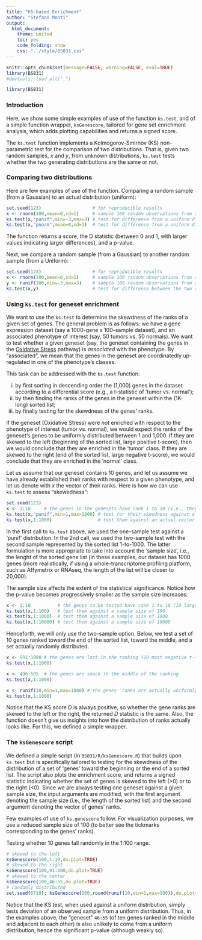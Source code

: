 ```yaml
---
title: "KS-based Enrichment"
author: "Stefano Monti"
output:
  html_document:
    theme: united
    toc: yes
    code_folding: show
    css: "../style/BS831.css" 
---
```


```r
knitr::opts_chunk$set(message=FALSE, warning=FALSE, eval=TRUE)
library(BS831)
#devtools::load_all(".")
```

```r
library(BS831)
```

### Introduction

Here, we show some simple examples of use of the function `ks.test`,
and of a simple function wrapper, `ksGenescore`, tailored for gene set
enrichment analysis, which adds plotting capabilities and returns a
signed score.

The `ks.test` function implements a Kolmogorov-Smirnov (KS)
non-parametric test for the comparison of two distributions. That is,
given two random samples, _x_ and _y_, from unknown distributions, `ks.test`
tests whether the two generating distributions are the same or not.

### Comparing two distributions

Here are few examples of use of the function. Comparing a random
sample (from a Gaussian) to an actual distribution (uniform):

```r
set.seed(123)                   # for reproducible results
x <- rnorm(100,mean=0,sd=1)     # sample 100 random observations from a standard Gaussian
ks.test(x,"punif",min=-3,max=3) # test for difference from a uniform distribution U[-3;3]
ks.test(x,"pnorm",mean=0,sd=1)  # test for difference from a uniform distribution U[-3;3]
```

The function returns a score, the D statistic (between 0 and 1, with
larger values indicating larger differences), and a p-value.

Next, we compare a random sample (from a Gaussian) to another random sample (from a Uniform):
```r
set.seed(123)                   # for reproducible results
x <- rnorm(100,mean=0,sd=1)     # sample 100 random observations from a standard Gaussian
y <- runif(100,min=-3,max=3)    # sample 100 random observations from a Uniform in [-3,3]
ks.test(x,y)                    # test for difference between the two samples
```

### Using `ks.test` for geneset enrichment

We want to use the `ks.test` to determine the skewdness of the ranks
of a given set of genes. The general problem is as follows: we have a
gene expression dataset (say a 1000-gene x 100-sample dataset), and an
associated phenotype of interest (say, 50 tumors vs. 50 normals). We
want to test whether a given geneset (say, the geneset containing the
genes in the
<a href="http://cgap.nci.nih.gov/Pathways/BioCarta/h_arenrf2Pathway">
Oxidative Stress</a> pathway) is _associated_ with the phenotype. By
"associated", we mean that the genes in the geneset are coordinatedly
up-regulated in one of the phenotype's classes.

This task can be addressed with the `ks.test` function: 

i) by first sorting in descending order the (1,000) genes in the dataset according to a differential score (e.g., a t-statistic of 'tumor vs. normal');
ii) by then finding the ranks of the genes in the geneset within the (1K-long) sorted list;
iii) by finally testing for the skewdness of the genes' ranks.

If the geneset (Oxidative Stress) were _not_ enriched with respect to
the phenotype of interest (tumor vs. normal), we would expect the
ranks of the geneset's genes to be uniformly distributed between 1 and
1,000. If they are skewed to the left (beginning of the sorted list,
large positive t-score), then we would conclude that they are enriched
in the 'tumor' class. If they are skewed to the right (end of the
sorted list, large negative t-score), we would conclude that they are
enriched in the 'normal' class.

Let us assume that our geneset contains 10 genes, and let us assume we
have already established their ranks with respect to a given
phenotype, and let us denote with _x_ the vector of their ranks. Here
is how we can use `ks.test` to assess "skewedness":

```r
set.seed(123)
x <- 1:10     # the genes in the genesets have rank 1 to 10 (i.e., they have the 10 largest t-scores)
ks.test(x,"punif",min=1,max=1000) # test for their skewdness against a U[1;1000]
ks.test(x,1:1000)                 # test them against an actual vector of 1000
```

In the first call to `ks.test` above, we used the one-sample test
against a 'punif' distribution. In the 2nd call, we used the
two-sample test with the second sample represented by the sorted list
1-to-1000. The latter formulation is more appropriate to take into
account the 'sample size', i.e., the lenght of the sorted gene list
(in these examples, our dataset has 1000 genes (more realistically, if
using a whole-transcriptome profiling platform, such as Affymetrix or
RNAseq, the length of the list will be closer to 20,000).

The sample size affects the extent of the statistical
significance. Notice how the p-value becomes progressively smaller as
the sample size increases:

```r
x <- 1:10          # the genes to be tested have rank 1 to 10 (10 largest t-scores)
ks.test(x,1:100)   # test them against a sample size of 100
ks.test(x,1:1000)  # test them against a sample size of 1000
ks.test(x,1:10000) # test them against a sample size of 10000
```

Henceforth, we will only use the two-sample option. Below, we test a
set of 10 genes ranked toward the end of the sorted list, toward the
middle, and a set actually randomly distributed.

```r
x <- 991:1000 # the genes are last in the ranking (10 most negative t-scores)
ks.test(x,1:1000)

x <- 496:505  # the genes are smack in the middle of the ranking
ks.test(x,1:1000)

x <- runif(10,min=1,max=1000) # the genes' ranks are actually uniformly distributed
ks.test(x,1:1000)
```

Notice that the KS score _D_ is always positive, so whether the gene
ranks are skewed to the left or the right, the returned _D_ statistic
is the same. Also, the function doesn't give us insights into how the
distribution of ranks actually looks like. For this, we defined a
simple wrapper.

### The `ksGenescore` script

We defined a simple script (in `BS831/R/ksGenescore.R`) that builds upon `ks.test`
but is specifically tailored to testing for the skewdness of the
distribution of a set of 'genes' toward the beginning or the end of a
sorted list. The script also plots the enrichment score, and returns a
signed statistic indicating whether the set of genes is skewed to the
left (>0) or to the right (<0). Since we are always testing one
geneset against a given sample size, the input arguments are modified,
with the first argument denoting the sample size (i.e., the length of
the sorted list) and the second argument denoting the vector of genes'
ranks.

Few examples of use of `ks.genescore` follow. For visualization
purposes, we use a reduced sample size of 100 (to better see the
tickmarks corresponding to the genes' ranks). 

Testing whether 10 genes fall randomly in the 1:100 range.
```r
# skewed to the left
ksGenescore(100,1:10,do.plot=TRUE)    
# skewed to the right
ksGenescore(100,91:100,do.plot=TRUE)
# skewed to the center
ksGenescore(100,46:55,do.plot=TRUE)
# randomly distributed
set.seed(6719); ksGenescore(100,round(runif(10,min=1,max=100)),do.plot=TRUE)
```

Notice that the KS test, when used against a uniform distribution, simply tests deviation of an observed sample from a uniform distribution. Thus, in the examples above, the "geneset" `46:55` (of ten genes ranked in the middle and adjacent to each other) is also unlikely to come from a uniform distribution, hence the significant p-value (although weakly so).
